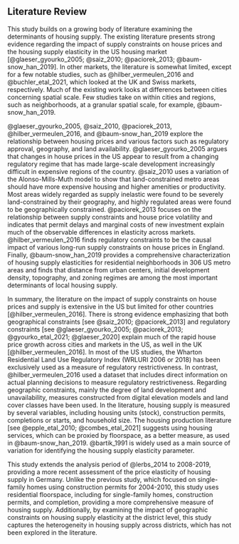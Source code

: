 ## Literature Review

<!-- > [*Prepare a table that summarizes the existing literature: indicate what housing supply measure used, time period, intervals of estimates, spatial scale, and so on*] -->

This study builds on a growing body of literature examining the determinants of housing supply. The existing literature presents strong evidence regarding the impact of supply constraints on house prices and the housing supply elasticity in the US housing market [@glaeser_gyourko_2005; @saiz_2010; @paciorek_2013; @baum-snow_han_2019]. In other markets, the literature is somewhat limited, except for a few notable studies, such as @hilber_vermeulen_2016 and @buchler_etal_2021, which looked at the UK and Swiss markets, respectively. Much of the existing work looks at differences between cities concerning spatial scale. Few studies take on within cities and regions, such as neighborhoods, at a granular spatial scale, for example, @baum-snow_han_2019.

@glaeser_gyourko_2005, @saiz_2010, @paciorek_2013, @hilber_vermeulen_2016, and @baum-snow_han_2019 explore the relationship between housing prices and various factors such as regulatory approval, geography, and land availability. @glaeser_gyourko_2005 argues that changes in house prices in the US appear to result from a changing regulatory regime that has made large-scale development increasingly difficult in expensive regions of the country. @saiz_2010 uses a variation of the Alonso-Mills-Muth model to show that land-constrained metro areas should have more expensive housing and higher amenities or productivity. Most areas widely regarded as supply inelastic were found to be severely land-constrained by their geography, and highly regulated areas were found to be geographically constrained. @paciorek_2013 focuses on the relationship between supply constraints and house price volatility and indicates that permit delays and marginal costs of new investment explain much of the observable differences in elasticity across markets. @hilber_vermeulen_2016 finds regulatory constraints to be the causal impact of various long-run supply constraints on house prices in England. Finally, @baum-snow_han_2019 provides a comprehensive characterization of housing supply elasticities for residential neighborhoods in 306 US metro areas and finds that distance from urban centers, initial development density, topography, and zoning regimes are among the most important determinants of local housing supply.

In summary, the literature on the impact of supply constraints on house prices and supply is extensive in the US but limited for other countries [@hilber_vermeulen_2016]. There is strong evidence emphasizing that both geographical constraints [see @saiz_2010; @paciorek_2013] and regulatory constraints [see @glaeser_gyourko_2005; @paciorek_2013; @gyourko_etal_2021; @glaeser_2020] explain much of the rapid house price growth across cities and markets in the US, as well in the UK [@hilber_vermeulen_2016]. In most of the US studies, the Wharton Residential Land Use Regulatory Index (WRLURI 2006 or 2018) has been exclusively used as a measure of regulatory restrictiveness. In contrast, @hilber_vermeulen_2016 used a dataset that includes direct information on actual planning decisions to measure regulatory restrictiveness. Regarding geographic constraints, mainly the degree of land development and unavailability, measures constructed from digital elevation models and land cover classes have been used. In the literature, housing supply is measured by several variables, including housing units (stock), construction permits, completions or starts, and household size. The housing production literature [see @epple_etal_2010; @combes_etal_2021] suggests using housing services, which can be proxied by floorspace, as a better measure, as used in @baum-snow_han_2019. @bartik_1991 is widely used as a main source of variation for identifying the housing supply elasticity parameter.

This study extends the analysis period of @lerbs_2014 to 2008-2019, providing a more recent assessment of the price elasticity of housing supply in Germany. Unlike the previous study, which focused on single-family homes using construction permits for 2004-2010, this study uses residential floorspace, including for single-family homes, construction permits, and completion, providing a more comprehensive measure of housing supply. Additionally, by examining the impact of geographic constraints on housing supply elasticity at the district level, this study captures the heterogeneity in housing supply across districts, which has not been explored in the literature.